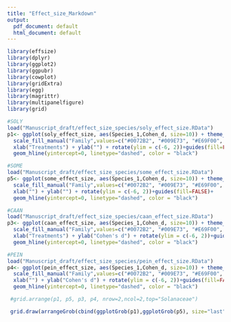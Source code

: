 ```yaml
---
title: "Effect_size_Markdown"
output:
  pdf_document: default
  html_document: default
---
```


```r

library(effsize)
library(dplyr)
library(ggplot2)
library(ggpubr)
library(cowplot)
library(gridExtra)
library(egg)
library(magrittr)
library(multipanelfigure)
library(grid)

#SOLY
load("Manuscript_draft/effect_size_species/soly_effect_size.RData")
p1<- ggplot(soly_effect_size, aes(Species_1,Cohen_d, size=10)) + theme_bw(base_size=10)+ geom_point(size=2,show.legend = FALSE,aes(color=factor(Family))) +geom_errorbar(size=0.6,show.legend=FALSE, aes(x = Species_1, ymin = Lower, ymax = Upper,color=factor(Family)))+scale_color_manual("Family",values=c("#0072B2", "#009E73", "#E69F00", "#D55E00"))+
  scale_fill_manual("Family",values=c("#0072B2", "#009E73", "#E69F00", "#D55E00"))+
  xlab("Treatments") + ylab("") + rotate(ylim = c(-6, 2))+guides(fill=FALSE)+
  geom_hline(yintercept=0, linetype="dashed", color = "black")

#SOME
load("Manuscript_draft/effect_size_species/some_effect_size.RData")
p5<- ggplot(some_effect_size, aes(Species_1,Cohen_d, size=10)) + theme_bw(base_size=10)+theme(axis.text.y = element_blank(),plot.margin = margin(t=0, l=0))+geom_point(size=2,show.legend = FALSE,aes(color=factor(Family))) +geom_errorbar(size=0.6,show.legend=FALSE, aes(x = Species_1, ymin = Lower, ymax = Upper,color=factor(Family)))+scale_color_manual("Family",values=c("#0072B2", "#009E73", "#E69F00", "#D55E00"))+
  scale_fill_manual("Family",values=c("#0072B2", "#009E73", "#E69F00", "#D55E00"))+
  xlab("") + ylab("") + rotate(ylim = c(-6, 2))+guides(fill=FALSE)+
  geom_hline(yintercept=0, linetype="dashed", color = "black")

#CAAN
load("Manuscript_draft/effect_size_species/caan_effect_size.RData")
p3<- ggplot(caan_effect_size, aes(Species_1,Cohen_d, size=10)) + theme_bw(base_size=10)+ geom_point(size=2,show.legend = FALSE,aes(color=factor(Family))) +geom_errorbar(size=0.6,show.legend=FALSE, aes(x = Species_1, ymin = Lower, ymax = Upper,color=factor(Family)))+scale_color_manual("Family",values=c("#0072B2", "#009E73", "#E69F00", "#D55E00"))+
  scale_fill_manual("Family",values=c("#0072B2", "#009E73", "#E69F00", "#D55E00"))+
  xlab("Treatments") + ylab("Cohen's d") + rotate(ylim = c(-6, 2))+guides(fill=FALSE)+
  geom_hline(yintercept=0, linetype="dashed", color = "black")

#PEIN
load("Manuscript_draft/effect_size_species/pein_effect_size.RData")
p4<- ggplot(pein_effect_size, aes(Species_1,Cohen_d, size=10)) + theme_bw(base_size=10)+theme(axis.text.y = element_blank(),plot.margin = margin(t=0, l=0))+ geom_point(size=2,show.legend = FALSE,aes(color=factor(Family))) +geom_errorbar(size=0.6,show.legend=FALSE, aes(x = Species_1, ymin = Lower, ymax = Upper,color=factor(Family)))+scale_color_manual("Family",values=c("#0072B2", "#009E73", "#E69F00", "#D55E00"))+
  scale_fill_manual("Family",values=c("#0072B2", "#009E73", "#E69F00", "#D55E00"))+
  xlab("") + ylab("Cohen's d") + rotate(ylim = c(-6, 2))+guides(fill=FALSE)+
  geom_hline(yintercept=0, linetype="dashed", color = "black")

 #grid.arrange(p1, p5, p3, p4, nrow=2,ncol=2,top="Solanaceae")

 grid.draw(arrangeGrob(cbind(ggplotGrob(p1),ggplotGrob(p5), size="last"),cbind(ggplotGrob(p3),ggplotGrob(p4), size="last"),nrow=2))
```

